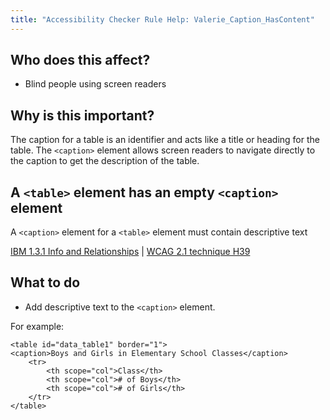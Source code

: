 ```yaml
---
title: "Accessibility Checker Rule Help: Valerie_Caption_HasContent"
---
```


<div className="toolHelp">
<Row>
<Column colLg={5} colMd={3} colSm={4} className="toolLeft">

## Who does this affect?

 * Blind people using screen readers

## Why is this important?

The caption for a table is an identifier and acts like a title or heading for the table. The `<caption>` element allows screen readers to navigate directly to the caption to get the description of the table.

</Column>
<Column colLg={11} colMd={5} colSm={4} className="toolMain">

<div id="locLevel"></div>

## A `<table>` element has an empty `<caption>` element
A `<caption>` element for a `<table>` element must contain descriptive text

[IBM 1.3.1 Info and Relationships](http://www.ibm.com/able/guidelines/ci162/info_and_relationships.html) | [WCAG 2.1 technique H39](https://www.w3.org/WAI/WCAG21/Techniques/html/H39)

<div id="locSnippet"></div>

## What to do

* Add descriptive text to the `<caption>` element.

For example:
```
<table id="data_table1" border="1">
<caption>Boys and Girls in Elementary School Classes</caption>
	<tr>
		<th scope="col">Class</th>
		<th scope="col"># of Boys</th>
		<th scope="col"># of Girls</th>
	</tr>
</table>
```

</Column>
</Row>
</div>

